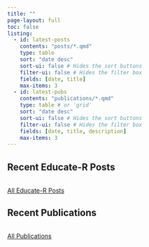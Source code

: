 ```yaml
---
title: ""
page-layout: full
toc: false
listing:
  - id: latest-posts
    contents: "posts/*.qmd"
    type: table
    sort: "date desc"
    sort-ui: false # Hides the sort buttons
    filter-ui: false # Hides the filter box
    fields: [date, title]
    max-items: 3
  - id: latest-pubs
    contents: "publications/*.qmd"
    type: table # or 'grid'
    sort: "date desc"
    sort-ui: false # Hides the sort buttons
    filter-ui: false # Hides the filter box
    fields: [date, title, description]
    max-items: 3
---
```


::: {.grid}

::: {.g-col-12 .g-col-md-7 .g-col-lg-6}

## Recent Educate-R Posts

:::{#latest-posts}
:::

<footer>
<nav>
[All Educate-R Posts](/posts/){.btn .btn-outline-primary}
</nav>
</footer>

:::

::: {.g-col-12 .g-col-md-5 .g-col-lg-5 .g-col-lg-offset-1}

## Recent Publications

:::{#latest-pubs}
:::

<footer>
<nav>
[All Publications](/publications/){.btn .btn-outline-primary}
</nav>
</footer>

:::

:::

<!-- Custom CSS for homepage layout -->
<style>
.grid {
    margin-top: 2rem;
}

.compact {
    list-style: none;
    margin-left: 0;
}

.compact li {
    margin-bottom: 1rem;
    padding-left: 0;
}

.fa-ul {
    margin-left: 2em;
}

.fa-li {
    left: -2em;
}

footer {
    margin-top: 2rem;
}
</style>